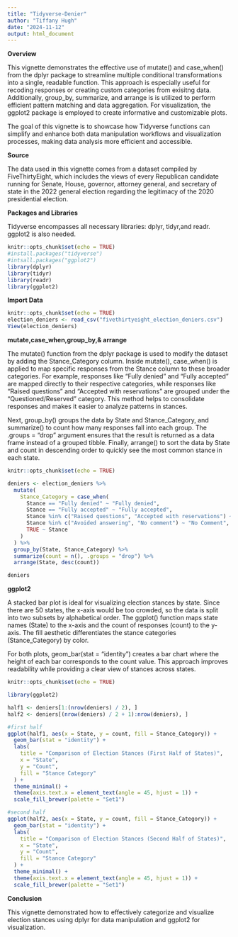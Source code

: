 ---
title: "Tidyverse-Denier"
author: "Tiffany Hugh"
date: "2024-11-12"
output: html_document
---

__Overview__

This vignette demonstrates the effective use of mutate() and case_when() from the dplyr package to streamline multiple conditional transformations into a single, readable function. This approach is especially useful for recoding responses or creating custom categories from exisitng data. Additionally, group_by, summarize, and arrange is is utilized to perform efficient pattern matching and data aggregation. For visualization, the ggplot2 package is employed to create informative and customizable plots.

The goal of this vignette is to showcase how Tidyverse functions can simplify and enhance both data manipulation workflows and visualization processes, making data analysis more efficient and accessible.

__Source__

The data used in this vignette comes from a dataset compiled by FiveThirtyEight, which includes the views of every Republican candidate running for Senate, House, governor, attorney general, and secretary of state in the 2022 general election regarding the legitimacy of the 2020 presidential election. 

__Packages and Libraries__

Tidyverse encompasses all necessary libraries: dplyr, tidyr,and readr. ggplot2 is also needed.

```{r setup, include=TRUE}
knitr::opts_chunk$set(echo = TRUE)
#install.packages("tidyverse")
#intsall.packages("ggplot2")
library(dplyr)
library(tidyr)
library(readr)
library(ggplot2)
```

__Import Data__

```{r setup1, include=TRUE}
knitr::opts_chunk$set(echo = TRUE)
election_deniers <- read_csv("fivethirtyeight_election_deniers.csv")
View(election_deniers)
```

__mutate,case_when,group_by,& arrange__

The mutate() function from the dplyr package is used to modify the dataset by adding the Stance_Category column. Inside mutate(), case_when() is applied to map specific responses from the Stance column to these broader categories. For example, responses like "Fully denied" and "Fully accepted" are mapped directly to their respective categories, while responses like "Raised questions" and "Accepted with reservations" are grouped under the "Questioned/Reserved" category. This method helps to consolidate responses and makes it easier to analyze patterns in stances.

Next, group_by() groups the data by State and Stance_Category, and summarize() to count how many responses fall into each group. The .groups = "drop" argument ensures that the result is returned as a data frame instead of a grouped tibble. Finally, arrange() to sort the data by State and count in descending order to quickly see the most common stance in each state.

```{r setup2, include=TRUE}
knitr::opts_chunk$set(echo = TRUE)

deniers <- election_deniers %>%
  mutate(
    Stance_Category = case_when(
      Stance == "Fully denied" ~ "Fully denied",
      Stance == "Fully accepted" ~ "Fully accepted",
      Stance %in% c("Raised questions", "Accepted with reservations") ~ "Questioned/Reserved",
      Stance %in% c("Avoided answering", "No comment") ~ "No Comment",
      TRUE ~ Stance 
    )
  ) %>%
  group_by(State, Stance_Category) %>%
  summarize(count = n(), .groups = "drop") %>%
  arrange(State, desc(count))

deniers
```

__ggplot2__

A stacked bar plot is ideal for visualizing election stances by state. Since there are 50 states, the x-axis would be too crowded, so the data is split into two subsets by alphabetical order. The ggplot() function maps state names (State) to the x-axis and the count of responses (count) to the y-axis. The fill aesthetic differentiates the stance categories (Stance_Category) by color.

For both plots, geom_bar(stat = "identity") creates a bar chart where the height of each bar corresponds to the count value. This approach improves readability while providing a clear view of stances across states.

```{r setup3, include=TRUE}
knitr::opts_chunk$set(echo = TRUE)

library(ggplot2)

half1 <- deniers[1:(nrow(deniers) / 2), ]
half2 <- deniers[(nrow(deniers) / 2 + 1):nrow(deniers), ]

#first half
ggplot(half1, aes(x = State, y = count, fill = Stance_Category)) +
  geom_bar(stat = "identity") +
  labs(
    title = "Comparison of Election Stances (First Half of States)",
    x = "State",
    y = "Count",
    fill = "Stance Category"
  ) +
  theme_minimal() +
  theme(axis.text.x = element_text(angle = 45, hjust = 1)) +
  scale_fill_brewer(palette = "Set1")

#second half
ggplot(half2, aes(x = State, y = count, fill = Stance_Category)) +
  geom_bar(stat = "identity") +
  labs(
    title = "Comparison of Election Stances (Second Half of States)",
    x = "State",
    y = "Count",
    fill = "Stance Category"
  ) +
  theme_minimal() +
  theme(axis.text.x = element_text(angle = 45, hjust = 1)) +
  scale_fill_brewer(palette = "Set1")

```

__Conclusion__

This vignette demonstrated how to effectively categorize and visualize election stances using dplyr for data manipulation and ggplot2 for visualization.